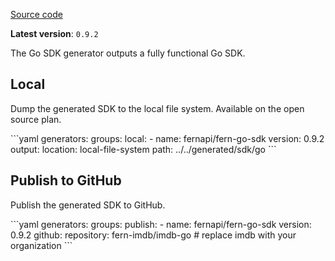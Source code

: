 [Source code](https://github.com/fern-api/fern-go)

**Latest version**: `0.9.2`

The Go SDK generator outputs a fully functional Go SDK.

## Local

Dump the generated SDK to the local file system. Available on the open source plan.

<CodeBlock title="generators.yml">
```yaml
generators:
  groups:
    local:
      - name: fernapi/fern-go-sdk
        version: 0.9.2
        output:
          location: local-file-system
          path: ../../generated/sdk/go
```
</CodeBlock>

## Publish to GitHub 

Publish the generated SDK to GitHub.

<CodeBlock title="generators.yml">
```yaml
generators:
  groups:
    publish:
      - name: fernapi/fern-go-sdk
        version: 0.9.2
        github:
          repository: fern-imdb/imdb-go # replace imdb with your organization
```
</CodeBlock>
